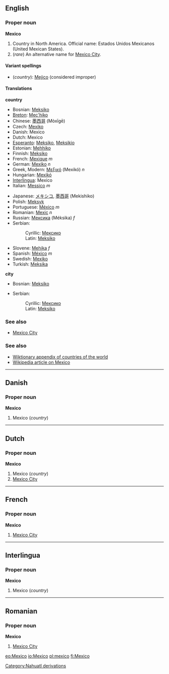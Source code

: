 ==English==
===Proper noun===
'''Mexico'''

# Country in North America. Official name: Estados Unidos Mexicanos (United Mexican States).
#(''rare'') An alternative name for [[Mexico City]].

====Variant spellings====
*(''country''): [[Mejico]] (considered improper)

====Translations====
'''country'''
{{top}}
*Bosnian: [[Meksiko#Bosnian|Meksiko]] {{m}}
*[[Breton]]: [[Mec'hiko]]
*Chinese: [[墨西哥]] (Mòxīgē)
*Czech: [[Mexiko]]
*Danish: Mexico
*Dutch: Mexico
*[[Esperanto]]: [[Meksiko]], [[Meksikio]]
*Estonian: [[Mehhiko]]
*Finnish: [[Meksiko]]
*French: [[Mexique]] ''m''
*German: [[Mexiko]] ''n''
*Greek, Modern: [[Μεξικό]] (Mexikó) ''n''
*Hungarian: [[Mexikó]]
*[[Interlingua]]: Mexico
*Italian: [[Messico]] ''m''
{{mid}}
*Japanese: [[メキシコ]], [[墨西哥]] (Mekishiko)
*Polish: [[Meksyk]]
*Portuguese: [[México]] ''m''
*Romanian: [[Mexic]] ''n''
*Russian: [[Мексика]] (Méksika) ''f''
*Serbian:
*:Cyrillic: [[Мексико#Serbian|Мексико]] {{m}}
*:Latin: [[Meksiko#Serbian|Meksiko]] {{m}}
*Slovene: [[Mehika]] ''f''
*Spanish: [[México]] ''m''
*Swedish: [[Mexiko]]
*Turkish: [[Meksika]]
{{bottom}}

'''city'''
{{top}}
*Bosnian: [[Meksiko#Bosnian|Meksiko]] {{m}}
{{mid}}
*Serbian:
*:Cyrillic: [[Мексико#Serbian|Мексико]] {{m}}
*:Latin: [[Meksiko#Serbian|Meksiko]] {{m}}
{{bottom}}

===See also===
*[[Mexico City]]

===See also===
*[[Wiktionary_Appendix:Countries of the world|Wiktionary appendix of countries of the world]]
*[[w:Mexico|Wikipedia article on Mexico]]

----
==Danish==
===Proper noun===
'''Mexico'''

#Mexico (''country'')

----
==Dutch==
===Proper noun===
'''Mexico'''

#Mexico (''country'')
#[[Mexico City]]

----
==French==
===Proper noun===
'''Mexico'''

#[[Mexico City]]

----
==Interlingua==
===Proper noun===
'''Mexico'''

#Mexico (''country'')
----
==Romanian==
===Proper noun===
'''Mexico'''

#[[Mexico City]]

[[Category:Nahuatl derivations]]

[[eo:Mexico]]
[[io:Mexico]]
[[pl:mexico]]
[[fi:Mexico]]